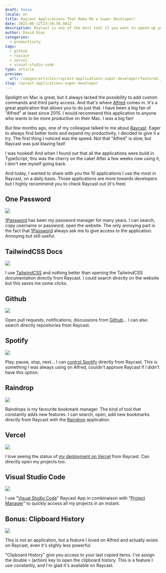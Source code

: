 ```yaml
---
draft: false
locale: en
title: Raycast Applications That Make Me a Super Developer!
date: 2023-06-12T23:59:58.501Z
description: Raycast is one of the best tool if you want to speed up your productivity on Mac. Here are the 10 applications I use the most in Raycast, on a daily basis.
author: David Dias
categories:
  - productivity
tags:
  - github
  - raycast
  - vercel
  - visual-studio-code
type: article
preview:
  url: /images/articles/raycast-applications-super-developer/featured.jpg
slug: raycast-applications-super-developer
---
```


Spolight on Mac is great, but it always lacked the possibility to add custom commands and third party access. And that's where [Alfred](https://www.alfredapp.com/) comes in. It's a great application that allows you to do just that. I have been a big fan of "Alfred" at least since 2015. I would recommend this application to anyone who wants to be more productive on their Mac. I was a big fan!

But few months ago, one of my colleague talked to me about [Raycast](https://raycast.com/). Eager to always find better tools and expand my productivity, I decided to give it a try. The first thing I noticed was the speed. Not that "Alfred" is slow, but Raycast was just blazing fast!

I was hooked! And when I found out that all the applications were build in TypeScript, this was the cherry on the cake! After a few weeks now using it, I don't see myself going back.

And today, I wanted to share with you the 10 applications I use the most in Raycast, on a daily basis. Those applications are more towards developers but I highly recommend you to check Raycast out (it's free)

## One Password

![](/images/articles/raycast-applications-super-developer/raycast-1password.jpg)

[1Password](https://www.raycast.com/khasbilegt/1password) has been my password manager for many years. I can search, copy username or password, open the website. The only annoying part is the fact that [1Password](https://1password.com/) always ask me to give access to the application. Annoying but still useful.

## TailwindCSS Docs

![](/images/articles/raycast-applications-super-developer/raycast-tailwind-docs.jpg)

I use [TailwindCSS](https://tailwindcss.com/) and nothing better than opening the TailwindCSS documentation directly from Raycast. I could search directly on the website but this saves me some clicks.

## Github

![](/images/articles/raycast-applications-super-developer/raycast-github.jpg)

Open pull requests, notifications, discussions from [Github](https://www.raycast.com/raycast/github)... I can also search directly repositories from Raycast.

## Spotify

![](/images/articles/raycast-applications-super-developer/raycast-spotify.jpg)

Play, pause, stop, next... I can [control Spotify](https://www.raycast.com/thomas/spotify-controls) directly from Raycast. This is something I was always using on Alfred, couldn't approve Raycast if I didn't have this option.

## Raindrop

![](/images/articles/raycast-applications-super-developer/raycast-raindrop.jpg)

Raindrops is my favourite bookmark manager. The kind of tool that constantly adds new features. I can search, open, add new bookmarks directly from Raycast with the [Raindrop](https://www.raycast.com/lardissone/raindrop-io) application.

## Vercel

![](/images/articles/raycast-applications-super-developer/raycast-vercel-deployments.jpg)

I love seeing the status of [my deployment on Vercel](https://www.raycast.com/vercel/vercast) from Raycast. Can directly open my projects too.

## Visual Studio Code

![](/images/articles/raycast-applications-super-developer/raycast-vscode.jpg)

I use "[Visual Studio Code](https://www.raycast.com/thomas/visual-studio-code)" Raycast App in combinaison with "[Project Manager](https://www.raycast.com/MarkusLanger/vscode-project-manager)" to quickly access all my projects in an instant.

## Bonus: Clipboard History

![](/images/articles/raycast-applications-super-developer/raycast-clipboard.jpg)

This is not an application, but a feature I loved on Alfred and actually exists on Raycast, even it's slighly less powerful.

"Clipboard History" give you access to your last copied items. I've assign the double `⌥` (action) key to open the clipboard history. This is a feature I use constantly, and I'm glad it's available on Raycast.
